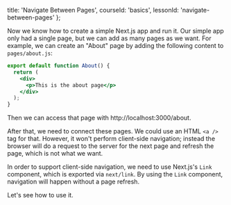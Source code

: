 
  title: 'Navigate Between Pages',
  courseId: 'basics',
  lessonId: 'navigate-between-pages'
};

Now we know how to create a simple Next.js app and run it. Our simple app only had a single page, but we can add as many pages as we want. For example, we can create an "About" page by adding the following content to `pages/about.js`:

```jsx
export default function About() {
  return (
    <div>
      <p>This is the about page</p>
    </div>
  );
}
```

Then we can access that page with http://localhost:3000/about.

After that, we need to connect these pages. We could use an HTML `<a />` tag for that. However, it won't perform client-side navigation; instead the browser will do a request to the server for the next page and refresh the page, which is not what we want.

In order to support client-side navigation, we need to use Next.js's `Link` component, which is exported via `next/link`. By using the `Link` component, navigation will happen without a page refresh.

Let's see how to use it.

